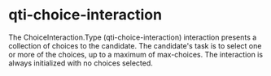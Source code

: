 

<Meta of={StylesheetStories} />

# qti-choice-interaction

The ChoiceInteraction.Type (qti-choice-interaction) interaction presents a collection of choices to the candidate. The candidate's task is to select one or more of the choices, up to a maximum of max-choices. The interaction is always initialized with no choices selected.

<Canvas of={StylesheetStories.Interaction} />

<Canvas of={StylesheetStories.Simple} />
